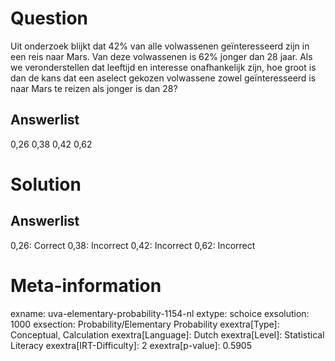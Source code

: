 Question
========

Uit onderzoek blijkt dat 42% van alle volwassenen geïnteresseerd zijn in
een reis naar Mars. Van deze volwassenen is 62% jonger dan 28 jaar. Als
we veronderstellen dat leeftijd en interesse onafhankelijk zijn, hoe
groot is dan de kans dat een aselect gekozen volwassene zowel
geïnteresseerd is naar Mars te reizen als jonger is dan 28?

Answerlist
----------

0,26
0,38
0,42
0,62

Solution
========

Answerlist
----------

0,26: Correct
0,38: Incorrect
0,42: Incorrect
0,62: Incorrect

Meta-information
================
exname: uva-elementary-probability-1154-nl
extype: schoice
exsolution: 1000
exsection: Probability/Elementary Probability 
exextra[Type]: Conceptual, Calculation
exextra[Language]: Dutch
exextra[Level]: Statistical Literacy
exextra[IRT-Difficulty]: 2
exextra[p-value]: 0.5905
